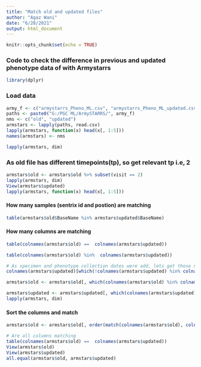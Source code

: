 ```yaml
---
title: "Match old and updated files"
author: "Agaz Wani"
date: "6/28/2021"
output: html_document
---
```


```r
knitr::opts_chunk$set(echo = TRUE)
```

### Code to check the difference in previous and updated phenotype data of with Armystarrs


```r
library(dplyr)
```

### Load data
```r
army_f <- c("armystarrs_Pheno_ML.csv", "armystarrs_Pheno_ML_updated.csv")
paths <- paste0("G:/PGC ML/ArmySTARRS/", army_f)
nms <- c("old", "updated")
armstars <- lapply(paths, read.csv)
lapply(armstars, function(x) head(x[, 1:5]))
names(armstars) <- nms

lapply(armstars, dim)

```


### As old file has different timepoints(tp), so get relevant tp i.e, 2

```r
armstars$old <- armstars$old %>% subset(visit == 2)
lapply(armstars, dim)
View(armstars$updated)
lapply(armstars, function(x) head(x[, 1:5]))

```

#### How many samples (sentrix id and postion) are matching
```r
table(armstars$old$BaseName %in% armstars$updated$BaseName)
```

#### How many columns are matching
```r
table(colnames(armstars$old) ==  colnames(armstars$updated))

table(colnames(armstars$old) %in%  colnames(armstars$updated))

# As specimen and phenotype collection dates were add, lets get those not matching
colnames(armstars$updated)[which(!colnames(armstars$updated) %in% colnames(armstars$old))]

armstars$old <- armstars$old[, which(colnames(armstars$old) %in% colnames(armstars$updated))]

armstars$updated <- armstars$updated[, which(colnames(armstars$updated) %in% colnames(armstars$old))]
lapply(armstars, dim)

```


#### Sort the columns and match
```r

armstars$old <- armstars$old[, order(match(colnames(armstars$old), colnames(armstars$updated)))]

# Are all columns matching
table(colnames(armstars$old) ==  colnames(armstars$updated))
View(armstars$old)
View(armstars$updated)
all.equal(armstars$old, armstars$updated)
```
